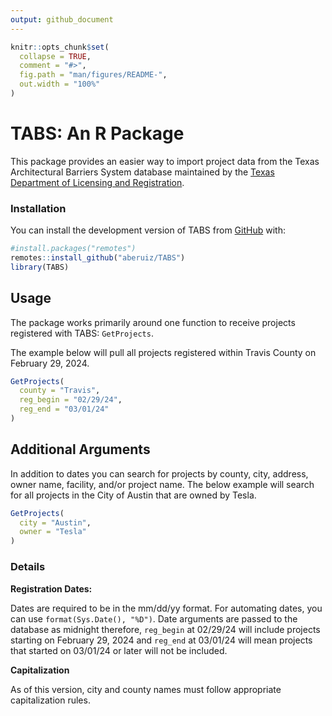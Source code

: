 ```yaml
---
output: github_document
---
```

```r
knitr::opts_chunk$set(
  collapse = TRUE,
  comment = "#>",
  fig.path = "man/figures/README-",
  out.width = "100%"
)
```

# TABS: An R Package

This package provides an easier way to import project data from the Texas Architectural Barriers System database maintained by the [Texas Department of Licensing and Registration](https://www.tdlr.texas.gov/).

### Installation

You can install the development version of TABS from [GitHub](https:://github.com/aberuiz/TABS) with:

```r
#install.packages("remotes")
remotes::install_github("aberuiz/TABS")
library(TABS)
```

## Usage

The package works primarily around one function to receive projects registered with TABS: `GetProjects`.

The example below will pull all projects registered within Travis County on February 29, 2024.
```r
GetProjects(
  county = "Travis",
  reg_begin = "02/29/24",
  reg_end = "03/01/24"
)
```

## Additional Arguments

In addition to dates you can search for projects by county, city, address, owner name, facility, and/or project name. The below example will search for all projects in the City of Austin that are owned by Tesla.
```r
GetProjects(
  city = "Austin",
  owner = "Tesla"
)
```

### Details

**Registration Dates:**

Dates are required to be in the mm/dd/yy format. For automating dates, you can use `format(Sys.Date(), "%D")`.
Date arguments are passed to the database as midnight therefore, `reg_begin` at 02/29/24 will include projects starting on February 29, 2024 and `reg_end` at 03/01/24 will mean projects that started on 03/01/24 or later will not be included.
   
**Capitalization**

As of this version, city and county names must follow appropriate capitalization rules.
